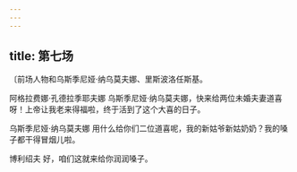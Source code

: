 ```yaml
---
---
---
```

title: 第七场
---




〔前场人物和乌斯季尼娅·纳乌莫夫娜、里斯波洛任斯基。





阿格拉费娜·孔德拉季耶夫娜 乌斯季尼娅·纳乌莫夫娜，快来给两位未婚夫妻道喜呀！上帝让我老来得福啦，终于活到了这个大喜的日子。

乌斯季尼娅·纳乌莫夫娜 用什么给你们二位道喜呢，我的新姑爷新姑奶奶？我的嗓子都干得冒烟儿啦。

博利绍夫 好，咱们这就来给你润润嗓子。